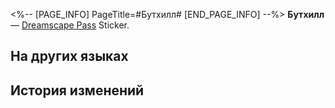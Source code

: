 <%-- [PAGE_INFO]
PageTitle=#Бутхилл#
[END_PAGE_INFO] --%>
{{Предмет Инфобокс
|id          = 225016
|Изображение = Dreamscape Pass Sticker Бутхилл.png
|Тип         = Dreamscape Pass Sticker
|Тип2        = Прах к праху, пепел к пеплу Stickers
|Инвентарь   = 
|Редкость    = 4
|Эффект      = 
|Описание    = Пронумерованные наклейки, используемые для украшения дневника сновидений. Бывают самыми разными.
|Источник1   = [[Открыто по умолчанию]]
}}
{{Описание|Как здесь мило! В буквальном смысле.}}
'''Бутхилл''' — [[Dreamscape Pass]] Sticker.

==На других языках==
{{На других языках
|en   = Boothill
|zhs  = 波提欧
|zht  = 波提歐
|ja   = ブートヒル
|ko   = 부트힐
|es   = Boothill
|fr   = Le Fossoyeur
|ru   = Бутхилл
|th   = Boothill
|vi   = Boothill
|de   = Boothill
|id   = Boothill
|pt   = Boothill
}}

==История изменений==
{{История изменений|3.5}}